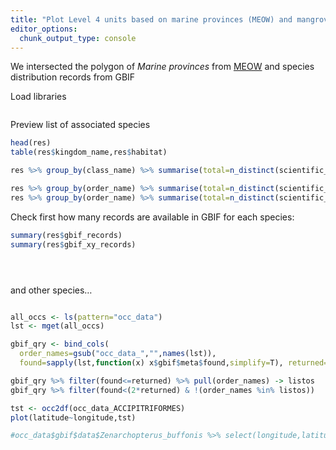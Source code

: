 ```yaml
---
title: "Plot Level 4 units based on marine provinces (MEOW) and mangrove biophysical type data"
editor_options:
  chunk_output_type: console
---
```



We intersected the polygon of _Marine provinces_ from [MEOW](https://www.worldwildlife.org/publications/marine-ecoregions-of-the-world-a-bioregionalization-of-coastal-and-shelf-areas) and species distribution records from GBIF

Load libraries

```r
```



Preview list of associated species
```r
head(res)
table(res$kingdom_name,res$habitat)

res %>% group_by(class_name) %>% summarise(total=n_distinct(scientific_name))

res %>% group_by(order_name) %>% summarise(total=n_distinct(scientific_name))
res %>% group_by(order_name) %>% summarise(total=n_distinct(scientific_name)) %>% arrange(desc(total))
```

Check first how many records are available in GBIF for each species:

```r


summary(res$gbif_records)
summary(res$gbif_xy_records)
```


```r
```


```r

```


```r


```

and other species...

```r
```


```r


all_occs <- ls(pattern="occ_data")
lst <- mget(all_occs)

gbif_qry <- bind_cols(
  order_names=gsub("occ_data_","",names(lst)),
  found=sapply(lst,function(x) x$gbif$meta$found,simplify=T), returned=sapply(lst,function(x) x$gbif$meta$returned,simplify=T))

gbif_qry %>% filter(found<=returned) %>% pull(order_names) -> listos
gbif_qry %>% filter(found<(2*returned) & !(order_names %in% listos))

tst <- occ2df(occ_data_ACCIPITRIFORMES) 
plot(latitude~longitude,tst)

#occ_data$gbif$data$Zenarchopterus_buffonis %>% select(longitude,latitude,countrycode,higherGeography)

```
